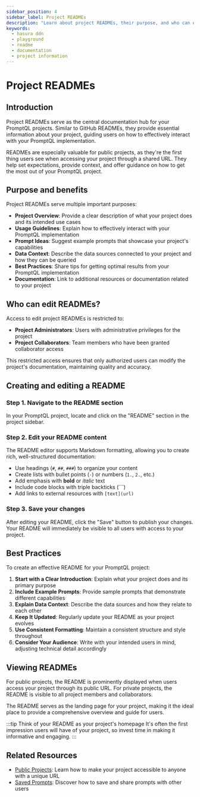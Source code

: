 ```yaml
---
sidebar_position: 4
sidebar_label: Project READMEs
description: "Learn about project READMEs, their purpose, and who can edit them."
keywords:
  - hasura ddn
  - playground
  - readme
  - documentation
  - project information
---
```



# Project READMEs

## Introduction

Project READMEs serve as the central documentation hub for your PromptQL projects. Similar to GitHub READMEs, they
provide essential information about your project, guiding users on how to effectively interact with your PromptQL
implementation.

READMEs are especially valuable for public projects, as they're the first thing users see when accessing your project
through a shared URL. They help set expectations, provide context, and offer guidance on how to get the most out of your
PromptQL project.

## Purpose and benefits

Project READMEs serve multiple important purposes:

- **Project Overview**: Provide a clear description of what your project does and its intended use cases
- **Usage Guidelines**: Explain how to effectively interact with your PromptQL implementation
- **Prompt Ideas**: Suggest example prompts that showcase your project's capabilities
- **Data Context**: Describe the data sources connected to your project and how they can be queried
- **Best Practices**: Share tips for getting optimal results from your PromptQL implementation
- **Documentation**: Link to additional resources or documentation related to your project

## Who can edit READMEs?

Access to edit project READMEs is restricted to:

- **Project Administrators**: Users with administrative privileges for the project
- **Project Collaborators**: Team members who have been granted collaborator access

This restricted access ensures that only authorized users can modify the project's documentation, maintaining quality
and accuracy.

## Creating and editing a README

### Step 1. Navigate to the README section

In your PromptQL project, locate and click on the "README" section in the project sidebar.

### Step 2. Edit your README content

The README editor supports Markdown formatting, allowing you to create rich, well-structured documentation:

- Use headings (`#`, `##`, `###`) to organize your content
- Create lists with bullet points (`-`) or numbers (`1.`, `2.`, etc.)
- Add emphasis with **bold** or _italic_ text
- Include code blocks with triple backticks (```)
- Add links to external resources with `[text](url)`

### Step 3. Save your changes

After editing your README, click the "Save" button to publish your changes. Your README will immediately be visible to
all users with access to your project.

## Best Practices

To create an effective README for your PromptQL project:

1. **Start with a Clear Introduction**: Explain what your project does and its primary purpose
2. **Include Example Prompts**: Provide sample prompts that demonstrate different capabilities
3. **Explain Data Context**: Describe the data sources and how they relate to each other
4. **Keep It Updated**: Regularly update your README as your project evolves
5. **Use Consistent Formatting**: Maintain a consistent structure and style throughout
6. **Consider Your Audience**: Write with your intended users in mind, adjusting technical detail accordingly

## Viewing READMEs

For public projects, the README is prominently displayed when users access your project through its public URL. For
private projects, the README is visible to all project members and collaborators.

The README serves as the landing page for your project, making it the ideal place to provide a comprehensive overview
and guide for users.

:::tip Think of your README as your project's homepage It's often the first impression users will have of your project,
so invest time in making it informative and engaging. :::

## Related Resources

- [Public Projects](/project-configuration/promptql-playground/public-projects.mdx): Learn how to make your project
  accessible to anyone with a unique URL
- [Saved Prompts](/project-configuration/promptql-playground/saved-prompts.mdx): Discover how to save and share prompts
  with other users
